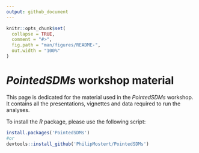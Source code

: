 ```yaml
---
output: github_document
---
```


<!-- README.md is generated from README.Rmd. Please edit that file -->

```r
knitr::opts_chunk$set(
  collapse = TRUE,
  comment = "#>",
  fig.path = "man/figures/README-",
  out.width = "100%"
)
```

# *PointedSDMs* workshop material

This page is dedicated for the material used in the *PointedSDMs* workshop. It contains all the presentations, vignettes and data required to run the analyses.

To install the *R* package, please use the following script:

```r
install.packages('PointedSDMs')
#or
devtools::install_github('PhilipMostert/PointedSDMs')

```
